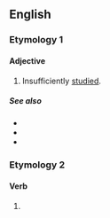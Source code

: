 ==English==

===Etymology 1===
{{prefix|under|studied|lang=en}}

====Adjective====
{{en-adj}}

# Insufficiently [[study|studied]].

=====See also=====
* {{l|en|overstudied}}
* {{l|en|underserved}}
* {{l|en|underused}}

===Etymology 2===
{{suffix|understudy|ed|lang=en}}

====Verb====
{{head|en|verb form}}

# {{en-past of|understudy}}